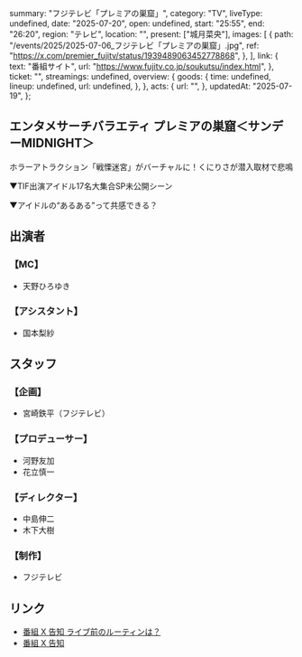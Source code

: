   summary: "フジテレビ「プレミアの巣窟」",
  category: "TV",
  liveType: undefined,
  date: "2025-07-20",
  open: undefined,
  start: "25:55",
  end: "26:20",
  region: "テレビ",
  location: "",
  present: ["城月菜央"],
  images: [
    {
      path: "/events/2025/2025-07-06_フジテレビ「プレミアの巣窟」.jpg",
      ref: "https://x.com/premier_fujitv/status/1939489063452778868",
    },
  ],
  link: {
    text: "番組サイト",
    url: "https://www.fujitv.co.jp/soukutsu/index.html",
  },
  ticket: "",
  streamings: undefined,
  overview: {
    goods: {
      time: undefined,
      lineup: undefined,
      url: undefined,
    },
  },
  acts: {
    url: "",
  },
  updatedAt: "2025-07-19",
};

## エンタメサーチバラエティ プレミアの巣窟＜サンデーMIDNIGHT＞

ホラーアトラクション「戦慄迷宮」がバーチャルに！くにりさが潜入取材で悲鳴

▼TIF出演アイドル17名大集合SP未公開シーン

▼アイドルの“あるある”って共感できる？

## 出演者

### 【MC】

- 天野ひろゆき

### 【アシスタント】

- 国本梨紗

## スタッフ

### 【企画】

- 宮崎鉄平（フジテレビ）

### 【プロデューサー】

- 河野友加
- 花立慎一

### 【ディレクター】

- 中島伸二
- 木下大樹

### 【制作】

- フジテレビ

## リンク

- [番組 X 告知 ライブ前のルーティンは？](https://x.com/premier_fujitv/status/1945770449335668803)
- [番組 X 告知](https://x.com/premier_fujitv/status/1945747801989615914)
